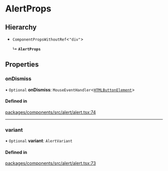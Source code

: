 # AlertProps

## Hierarchy

- `ComponentPropsWithoutRef`\<`"div"`\>

  ↳ **`AlertProps`**

## Properties

### onDismiss

• `Optional` **onDismiss**: `MouseEventHandler`\<[`HTMLButtonElement`](https://developer.mozilla.org/docs/Web/API/HTMLButtonElement)\>

#### Defined in

[packages/components/src/alert/alert.tsx:74](https://github.com/vtex/shoreline/blob/7e966c5a4/packages/components/src/alert/alert.tsx#L74)

---

### variant

• `Optional` **variant**: `AlertVariant`

#### Defined in

[packages/components/src/alert/alert.tsx:73](https://github.com/vtex/shoreline/blob/7e966c5a4/packages/components/src/alert/alert.tsx#L73)
